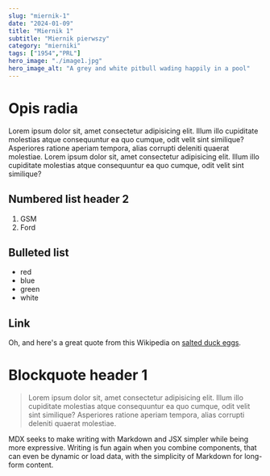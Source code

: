 ```yaml
---
slug: "miernik-1"
date: "2024-01-09"
title: "Miernik 1"
subtitle: "Miernik pierwszy"
category: "mierniki"
tags: ["1954","PRL"]
hero_image: "./image1.jpg"
hero_image_alt: "A grey and white pitbull wading happily in a pool"
---
```


# Opis radia

Lorem ipsum dolor sit, amet consectetur adipisicing elit. 
Illum illo cupiditate molestias atque consequuntur ea quo cumque, odit velit sint similique? 
Asperiores ratione aperiam tempora, alias corrupti deleniti quaerat molestiae. 
Lorem ipsum dolor sit, amet consectetur adipisicing elit. 
Illum illo cupiditate molestias atque consequuntur ea quo cumque, odit velit sint similique? 

## Numbered list header 2

1. GSM
2. Ford

## Bulleted list

- red
- blue
- green
- white

## Link

Oh, and here's a great quote from this Wikipedia on
[salted duck eggs](http://en.wikipedia.org/wiki/Salted_duck_egg).

# Blockquote header 1

> Lorem ipsum dolor sit, amet consectetur adipisicing elit. 
> Illum illo cupiditate molestias atque consequuntur ea quo cumque, odit velit sint similique? 
> Asperiores ratione aperiam tempora, alias corrupti deleniti quaerat molestiae.

MDX seeks to make writing with Markdown and JSX simpler while being more expressive. 
Writing is fun again when you combine components, that can even be dynamic or load data,
 with the simplicity of Markdown for long-form content.